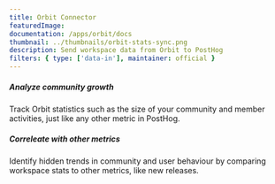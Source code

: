 ```yaml
---
title: Orbit Connector
featuredImage:
documentation: /apps/orbit/docs
thumbnail: ../thumbnails/orbit-stats-sync.png
description: Send workspace data from Orbit to PostHog
filters: { type: ['data-in'], maintainer: official }
---
```


<Section
    divider={false}
    title="Send workspace data from Orbit to PostHog, every hour. Analyze your community performance in detail."
    size="full"
    cols={2}
>
    <div>
        <h5>Analyze community growth</h5>
        <p>Track Orbit statistics such as the size of your community and member activities, just like any other metric in PostHog.</p>
    </div>
    <div>
        <h5>Correleate with other metrics</h5>
        <p>Identify hidden trends in community and user behaviour by comparing workspace stats to other metrics, like new releases.</p>
    </div>
</Section>

<TutorialsSlider topic="orbit" />

<Documentation />
